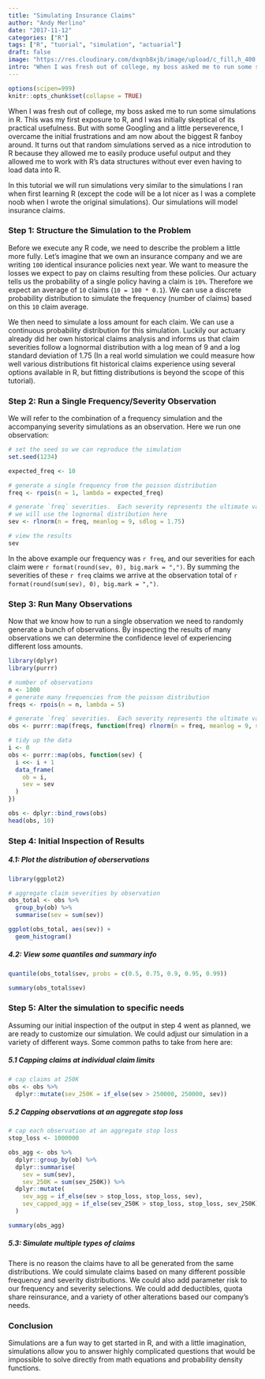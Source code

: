 ```yaml
---
title: "Simulating Insurance Claims"
author: "Andy Merlino"
date: "2017-11-12"
categories: ["R"]
tags: ["R", "tuorial", "simulation", "actuarial"]
draft: false
image: "https://res.cloudinary.com/dxqnb8xjb/image/upload/c_fill,h_400,w_400/v1510529538/matrix-434035_640_pvewnf.jpg"
intro: "When I was fresh out of college, my boss asked me to run some simulations in R.  This was my first exposure to R, and I was initially skeptical of its practical usefulness.  But with some Googling and a little perseverence, I overcame the initial frustrations and am now about the biggest R fanboy around.  This tutorial gives a basic introduction to simulations in R using an example from my first R project (simulating insurance claims)."
---
```


```r
options(scipen=999)
knitr::opts_chunk$set(collapse = TRUE)
```

When I was fresh out of college, my boss asked me to run some simulations in R.  This was my first exposure to R, and I was initially skeptical of its practical usefulness.  But with some Googling and a little perseverence, I overcame the initial frustrations and am now about the biggest R fanboy around.  It turns out that random simulations served as a nice introdution to R because they allowed me to easily produce useful output and they allowed me to work with R's data structures without ever even having to load data into R.

In this tutorial we will run simulations very similar to the simulations I ran when first learning R (except the code will be a lot nicer as I was a complete noob when I wrote the original simulations).  Our simulations will model insurance claims.

### Step 1: Structure the Simulation to the Problem

Before we execute any R code, we need to describe the problem a little more fully.  Let's imagine that we own an insurance company and we are writing `100` identical insurance policies next year.  We want to measure the losses we expect to pay on claims resulting from these policies. Our actuary tells us the probability of a single policy having a claim is `10%`. Therefore we expect an average of `10` claims (`10 = 100 * 0.1`).  We can use a discrete probability distribution to simulate the frequency (number of claims) based on this `10` claim average.  

We then need to simulate a loss amount for each claim.  We can use a continuous probability distribution for this simulation.  Luckily our actuary already did her own historical claims analysis and informs us that claim severities follow a lognormal distribution with a log mean of 9 and a log standard deviation of 1.75 (In a real world simulation we could measure how well various distributions fit historical claims experience using several options available in R, but fitting distributions is beyond the scope of this tutorial). 

### Step 2: Run a Single Frequency/Severity Observation

We will refer to the combination of a frequency simulation and the accompanying severity simulations as an observation.  Here we run one observation:

```r
# set the seed so we can reproduce the simulation
set.seed(1234)

expected_freq <- 10

# generate a single frequency from the poisson distribution
freq <- rpois(n = 1, lambda = expected_freq)

# generate `freq` severities.  Each severity represents the ultimate value of 1 claim 
# we will use the lognormal distribution here
sev <- rlnorm(n = freq, meanlog = 9, sdlog = 1.75)

# view the results
sev
```

In the above example our frequency was `r freq`, and our severities for each claim were `r format(round(sev, 0), big.mark = ",")`.  By summing the severities of these `r freq` claims we arrive at the observation total of `r format(round(sum(sev), 0), big.mark = ",")`.

### Step 3: Run Many Observations

Now that we know how to run a single observation we need to randomly generate a bunch of observations.  By inspecting the results of many observations we can determine the confidence level of experiencing different loss amounts. 

```r
library(dplyr)
library(purrr)

# number of observations
n <- 1000
# generate many frequencies from the poisson distribution
freqs <- rpois(n = n, lambda = 5)

# generate `freq` severities.  Each severity represents the ultimate value of 1 claim 
obs <- purrr::map(freqs, function(freq) rlnorm(n = freq, meanlog = 9, sdlog = 1.75))

# tidy up the data
i <- 0
obs <- purrr::map(obs, function(sev) {
  i <<- i + 1
  data_frame(
    ob = i,
    sev = sev
  )
})

obs <- dplyr::bind_rows(obs)
head(obs, 10)
```

### Step 4: Initial Inspection of Results

##### 4.1: Plot the distribution of oberservations

```r
library(ggplot2)

# aggregate claim severities by observation
obs_total <- obs %>%
  group_by(ob) %>%
  summarise(sev = sum(sev))

ggplot(obs_total, aes(sev)) +
  geom_histogram()
```

##### 4.2: View some quantiles and summary info

```r
quantile(obs_total$sev, probs = c(0.5, 0.75, 0.9, 0.95, 0.99))

summary(obs_total$sev)
```

### Step 5: Alter the simulation to specific needs

Assuming our initial inspection of the output in step 4 went as planned, we are ready to customize our simulation. We could adjust our simulation in a variety of different ways.  Some common paths to take from here are: 

##### 5.1 Capping claims at individual claim limits

```r
# cap claims at 250K
obs <- obs %>%
  dplyr::mutate(sev_250K = if_else(sev > 250000, 250000, sev))
```

##### 5.2 Capping observations at an aggregate stop loss

```r
# cap each observation at an aggregate stop loss
stop_loss <- 1000000

obs_agg <- obs %>%
  dplyr::group_by(ob) %>%
  dplyr::summarise(
    sev = sum(sev),
    sev_250K = sum(sev_250K)) %>%
  dplyr::mutate(
    sev_agg = if_else(sev > stop_loss, stop_loss, sev),
    sev_capped_agg = if_else(sev_250K > stop_loss, stop_loss, sev_250K)
  )

summary(obs_agg)
```

##### 5.3: Simulate multiple types of claims

There is no reason the claims have to all be generated from the same distributions. We could simulate claims based on many different possible frequency and severity distributions. We could also add parameter risk to our frequency and severity selections.  We could add deductibles, quota share reinsurance, and a variety of other alterations based our company's needs.

### Conclusion

Simulations are a fun way to get started in R, and with a little imagination, simulations allow you to answer highly complicated questions that would be impossible to solve directly from math equations and probability density functions.
